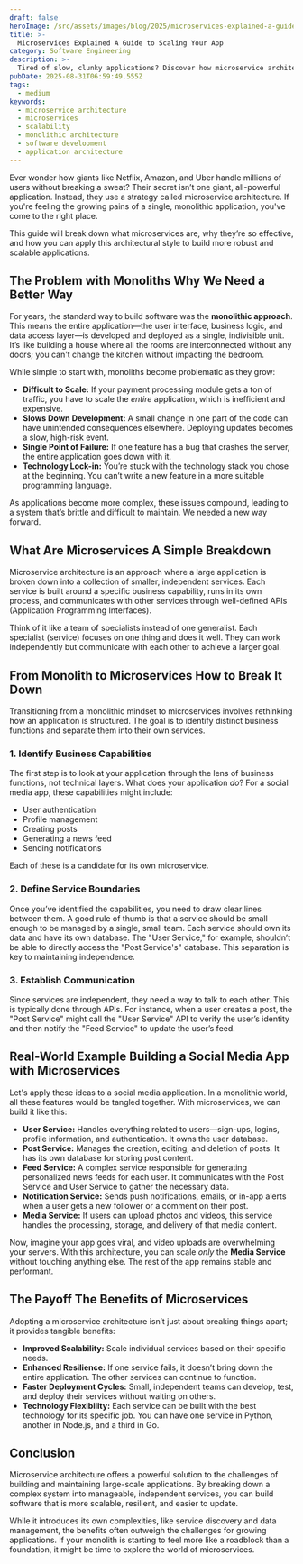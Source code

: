 ```yaml
---
draft: false
heroImage: /src/assets/images/blog/2025/microservices-explained-a-guide-to-scaling-your-app.png
title: >-
  Microservices Explained A Guide to Scaling Your App
category: Software Engineering
description: >-
  Tired of slow, clunky applications? Discover how microservice architecture can help you build scalable, resilient, and flexible systems that grow with your user base.
pubDate: 2025-08-31T06:59:49.555Z
tags:
  - medium
keywords:
  - microservice architecture
  - microservices
  - scalability
  - monolithic architecture
  - software development
  - application architecture
---
```


Ever wonder how giants like Netflix, Amazon, and Uber handle millions of users without breaking a sweat? Their secret isn’t one giant, all-powerful application. Instead, they use a strategy called microservice architecture. If you're feeling the growing pains of a single, monolithic application, you've come to the right place.

This guide will break down what microservices are, why they’re so effective, and how you can apply this architectural style to build more robust and scalable applications.

## The Problem with Monoliths Why We Need a Better Way

For years, the standard way to build software was the **monolithic approach**. This means the entire application—the user interface, business logic, and data access layer—is developed and deployed as a single, indivisible unit. It’s like building a house where all the rooms are interconnected without any doors; you can't change the kitchen without impacting the bedroom.

While simple to start with, monoliths become problematic as they grow:

- **Difficult to Scale:** If your payment processing module gets a ton of traffic, you have to scale the _entire_ application, which is inefficient and expensive.
- **Slows Down Development:** A small change in one part of the code can have unintended consequences elsewhere. Deploying updates becomes a slow, high-risk event.
- **Single Point of Failure:** If one feature has a bug that crashes the server, the entire application goes down with it.
- **Technology Lock-in:** You’re stuck with the technology stack you chose at the beginning. You can’t write a new feature in a more suitable programming language.

As applications become more complex, these issues compound, leading to a system that’s brittle and difficult to maintain. We needed a new way forward.

## What Are Microservices A Simple Breakdown

Microservice architecture is an approach where a large application is broken down into a collection of smaller, independent services. Each service is built around a specific business capability, runs in its own process, and communicates with other services through well-defined APIs (Application Programming Interfaces).

Think of it like a team of specialists instead of one generalist. Each specialist (service) focuses on one thing and does it well. They can work independently but communicate with each other to achieve a larger goal.

## From Monolith to Microservices How to Break It Down

Transitioning from a monolithic mindset to microservices involves rethinking how an application is structured. The goal is to identify distinct business functions and separate them into their own services.

### 1. Identify Business Capabilities

The first step is to look at your application through the lens of business functions, not technical layers. What does your application _do_? For a social media app, these capabilities might include:

- User authentication
- Profile management
- Creating posts
- Generating a news feed
- Sending notifications

Each of these is a candidate for its own microservice.

### 2. Define Service Boundaries

Once you’ve identified the capabilities, you need to draw clear lines between them. A good rule of thumb is that a service should be small enough to be managed by a single, small team. Each service should own its data and have its own database. The "User Service," for example, shouldn’t be able to directly access the "Post Service's" database. This separation is key to maintaining independence.

### 3. Establish Communication

Since services are independent, they need a way to talk to each other. This is typically done through APIs. For instance, when a user creates a post, the "Post Service" might call the "User Service" API to verify the user’s identity and then notify the "Feed Service" to update the user’s feed.

## Real-World Example Building a Social Media App with Microservices

Let's apply these ideas to a social media application. In a monolithic world, all these features would be tangled together. With microservices, we can build it like this:

- **User Service:** Handles everything related to users—sign-ups, logins, profile information, and authentication. It owns the user database.
- **Post Service:** Manages the creation, editing, and deletion of posts. It has its own database for storing post content.
- **Feed Service:** A complex service responsible for generating personalized news feeds for each user. It communicates with the Post Service and User Service to gather the necessary data.
- **Notification Service:** Sends push notifications, emails, or in-app alerts when a user gets a new follower or a comment on their post.
- **Media Service:** If users can upload photos and videos, this service handles the processing, storage, and delivery of that media content.

Now, imagine your app goes viral, and video uploads are overwhelming your servers. With this architecture, you can scale _only_ the **Media Service** without touching anything else. The rest of the app remains stable and performant.

## The Payoff The Benefits of Microservices

Adopting a microservice architecture isn’t just about breaking things apart; it provides tangible benefits:

- **Improved Scalability:** Scale individual services based on their specific needs.
- **Enhanced Resilience:** If one service fails, it doesn’t bring down the entire application. The other services can continue to function.
- **Faster Deployment Cycles:** Small, independent teams can develop, test, and deploy their services without waiting on others.
- **Technology Flexibility:** Each service can be built with the best technology for its specific job. You can have one service in Python, another in Node.js, and a third in Go.

## Conclusion

Microservice architecture offers a powerful solution to the challenges of building and maintaining large-scale applications. By breaking down a complex system into manageable, independent services, you can build software that is more scalable, resilient, and easier to update.

While it introduces its own complexities, like service discovery and data management, the benefits often outweigh the challenges for growing applications. If your monolith is starting to feel more like a roadblock than a foundation, it might be time to explore the world of microservices.
